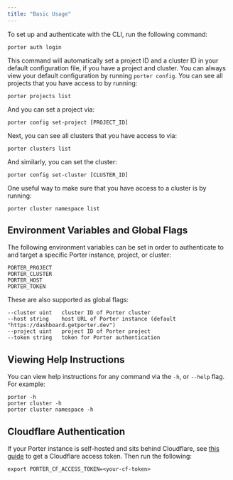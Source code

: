 ```yaml
---
title: "Basic Usage"
---
```


To set up and authenticate with the CLI, run the following command:

```
porter auth login

```

This command will automatically set a project ID and a cluster ID in your default configuration file, if you have a project and cluster. You can always view your default configuration by running `porter config`. You can see all projects that you have access to by running:

```
porter projects list

```

And you can set a project via:

```
porter config set-project [PROJECT_ID]

```

Next, you can see all clusters that you have access to via:

```
porter clusters list

```

And similarly, you can set the cluster:

```
porter config set-cluster [CLUSTER_ID]

```

One useful way to make sure that you have access to a cluster is by running:

```
porter cluster namespace list

```

## Environment Variables and Global Flags[](#environment-variables-and-global-flags "Direct link to heading")

The following environment variables can be set in order to authenticate to and target a specific Porter instance, project, or cluster:

```
PORTER_PROJECT
PORTER_CLUSTER
PORTER_HOST
PORTER_TOKEN

```

These are also supported as global flags:

```
--cluster uint   cluster ID of Porter cluster
--host string    host URL of Porter instance (default "https://dashboard.getporter.dev")
--project uint   project ID of Porter project
--token string   token for Porter authentication

```

## Viewing Help Instructions[](#viewing-help-instructions "Direct link to heading")

You can view help instructions for any command via the `-h`, or `--help` flag. For example:

```
porter -h
porter cluster -h
porter cluster namespace -h

```

## Cloudflare Authentication[](#cloudflare-authentication "Direct link to heading")

If your Porter instance is self-hosted and sits behind Cloudflare, see [this guide](https://developers.cloudflare.com/cloudflare-one/tutorials/cli) to get a Cloudflare access token. Then run the following:

```
export PORTER_CF_ACCESS_TOKEN=<your-cf-token>

```